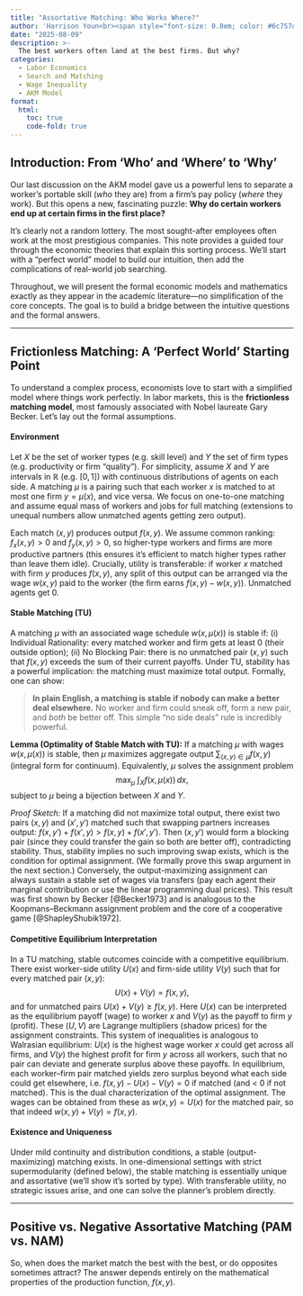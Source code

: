 ```yaml
---
title: "Assortative Matching: Who Works Where?"
author: 'Harrison Youn<br><span style="font-size: 0.8em; color: #6c757d;">Search and Matching 1</span>'
date: "2025-08-09"
description: >-
  The best workers often land at the best firms. But why?
categories:
  - Labor Economics
  - Search and Matching
  - Wage Inequality
  - AKM Model
format:
  html:
    toc: true
    code-fold: true
---
```

## Introduction: From 'Who' and 'Where' to 'Why'

Our last discussion on the AKM model gave us a powerful lens to separate a worker's portable skill (*who* they are) from a firm's pay policy (*where* they work). But this opens a new, fascinating puzzle: **Why do certain workers end up at certain firms in the first place?**

It's clearly not a random lottery. The most sought-after employees often work at the most prestigious companies. This note provides a guided tour through the economic theories that explain this sorting process. We'll start with a "perfect world" model to build our intuition, then add the complications of real-world job searching.

Throughout, we will present the formal economic models and mathematics exactly as they appear in the academic literature—no simplification of the core concepts. The goal is to build a bridge between the intuitive questions and the formal answers.

---

## Frictionless Matching: A 'Perfect World' Starting Point

To understand a complex process, economists love to start with a simplified model where things work perfectly. In labor markets, this is the **frictionless matching model**, most famously associated with Nobel laureate Gary Becker. Let's lay out the formal assumptions.

#### Environment
Let $X$ be the set of worker types (e.g. skill level) and $Y$ the set of firm types (e.g. productivity or firm "quality"). For simplicity, assume $X$ and $Y$ are intervals in $\mathbb{R}$ (e.g. $[0,1]$) with continuous distributions of agents on each side. A matching $\mu$ is a pairing such that each worker $x$ is matched to at most one firm $y=\mu(x)$, and vice versa. We focus on one-to-one matching and assume equal mass of workers and jobs for full matching (extensions to unequal numbers allow unmatched agents getting zero output).

Each match $(x,y)$ produces output $f(x,y)$. We assume common ranking: $f_x(x,y)>0$ and $f_y(x,y)>0$, so higher-type workers and firms are more productive partners (this ensures it’s efficient to match higher types rather than leave them idle). Crucially, utility is transferable: if worker $x$ matched with firm $y$ produces $f(x,y)$, any split of this output can be arranged via the wage $w(x,y)$ paid to the worker (the firm earns $f(x,y)-w(x,y)$). Unmatched agents get 0.

#### Stable Matching (TU)
A matching $\mu$ with an associated wage schedule $w(x,\mu(x))$ is stable if: (i) Individual Rationality: every matched worker and firm gets at least 0 (their outside option); (ii) No Blocking Pair: there is no unmatched pair $(x,y)$ such that $f(x,y)$ exceeds the sum of their current payoffs. Under TU, stability has a powerful implication: the matching must maximize total output. Formally, one can show:

> **In plain English, a matching is stable if nobody can make a better deal elsewhere.** No worker and firm could sneak off, form a new pair, and *both* be better off. This simple "no side deals" rule is incredibly powerful.

**Lemma (Optimality of Stable Match with TU):** If a matching $\mu$ with wages $w(x,\mu(x))$ is stable, then $\mu$ maximizes aggregate output $\sum_{(x,y)\in \mu} f(x,y)$ (integral form for continuum). Equivalently, $\mu$ solves the assignment problem
$$
\max_{\mu}\; \int_{X} f(x,\mu(x))\,dx,
$$
subject to $\mu$ being a bijection between $X$ and $Y$.

*Proof Sketch:* If a matching did not maximize total output, there exist two pairs $(x,y)$ and $(x',y')$ matched such that swapping partners increases output: $f(x,y')+f(x',y) > f(x,y)+f(x',y')$. Then $(x,y')$ would form a blocking pair (since they could transfer the gain so both are better off), contradicting stability. Thus, stability implies no such improving swap exists, which is the condition for optimal assignment. (We formally prove this swap argument in the next section.) Conversely, the output-maximizing assignment can always sustain a stable set of wages via transfers (pay each agent their marginal contribution or use the linear programming dual prices). This result was first shown by Becker [@Becker1973] and is analogous to the Koopmans–Beckmann assignment problem and the core of a cooperative game [@ShapleyShubik1972].

#### Competitive Equilibrium Interpretation
In a TU matching, stable outcomes coincide with a competitive equilibrium. There exist worker-side utility $U(x)$ and firm-side utility $V(y)$ such that for every matched pair $(x,y)$:
$$
U(x) + V(y) = f(x,y),
$$
and for unmatched pairs $U(x)+V(y) \ge f(x,y)$. Here $U(x)$ can be interpreted as the equilibrium payoff (wage) to worker $x$ and $V(y)$ as the payoff to firm $y$ (profit). These $(U, V)$ are Lagrange multipliers (shadow prices) for the assignment constraints. This system of inequalities is analogous to Walrasian equilibrium: $U(x)$ is the highest wage worker $x$ could get across all firms, and $V(y)$ the highest profit for firm $y$ across all workers, such that no pair can deviate and generate surplus above these payoffs. In equilibrium, each worker–firm pair matched yields zero surplus beyond what each side could get elsewhere, i.e. $f(x,y) - U(x) - V(y) = 0$ if matched (and < 0 if not matched). This is the dual characterization of the optimal assignment. The wages can be obtained from these as $w(x,y)=U(x)$ for the matched pair, so that indeed $w(x,y)+V(y)=f(x,y)$.

#### Existence and Uniqueness
Under mild continuity and distribution conditions, a stable (output-maximizing) matching exists. In one-dimensional settings with strict supermodularity (defined below), the stable matching is essentially unique and assortative (we’ll show it’s sorted by type). With transferable utility, no strategic issues arise, and one can solve the planner’s problem directly.

---

## Positive vs. Negative Assortative Matching (PAM vs. NAM)

So, when does the market match the best with the best, or do opposites sometimes attract? The answer depends entirely on the mathematical properties of the production function, $f(x,y)$.
